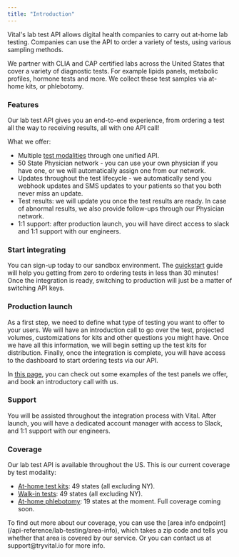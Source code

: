 ```yaml
---
title: "Introduction"
---
```


Vital's lab test API allows digital health companies to carry out at-home lab testing.
Companies can use the API to order a variety of tests, using various sampling methods.

We partner with CLIA and CAP certified labs across the United States that cover a variety of diagnostic tests. For example lipids panels, metabolic profiles, hormone tests and more.
We collect these test samples via at-home kits, or phlebotomy.

### Features

Our lab test API gives you an end-to-end experience, from ordering a test all the way to receiving results, all with one API call!

What we offer:

* Multiple [test modalities](/lab/overview/testing-modalities) through one unified API.
* 50 State Physician network - you can use your own physician if you have one, or we will automatically assign one from our network.
* Updates throughout the test lifecycle - we automatically send you webhook updates and SMS updates to your patients so that you both never miss an update.
* Test results: we will update you once the test results are ready. In case of abnormal results, we also provide follow-ups through our Physician network.
* 1:1 support: after production launch, you will have direct access to slack and 1:1 support with our engineers.

### Start integrating

You can sign-up today to our sandbox environment. The [quickstart](/lab/overview/quickstart-api) guide will help you getting from zero to ordering tests in less than 30 minutes! Once the integration is ready, switching to production will just be a matter of switching API keys.

### Production launch

As a first step, we need to define what type of testing you want to offer to your users. We will have an introduction call to go over the test, projected volumes, customizations for kits and other questions you might have. Once we have all this information, we will begin setting up the test kits for distribution. Finally, once the integration is complete, you will have access to the dashboard to start ordering tests via our API.

In [this page](https://tryvital.io/testing), you can check out some examples of the test panels we offer, and book an introductory call with us.

### Support

You will be assisted throughout the integration process with Vital. After launch, you will have a dedicated account manager with access to Slack, and 1:1 support with our engineers.

### Coverage

Our lab test API is available throughout the US. This is our current coverage by test modality:

* [At-home test kits](/lab/overview/testing-modalities#at-home-test-kits): 49 states (all excluding NY).
* [Walk-in tests](/lab/overview/testing-modalities#walk-in-tests): 49 states (all excluding NY).
* [At-home phlebotomy](/lab/overview/testing-modalities#at-home-phlebotomy): 19 states at the moment. Full coverage coming soon.

<Info>
To find out more about our coverage, you can use the [area info endpoint](/api-reference/lab-testing/area-info), which takes a zip code and tells you whether that area is covered by our service. Or you can contact us at support@tryvital.io for more info.
</Info>
